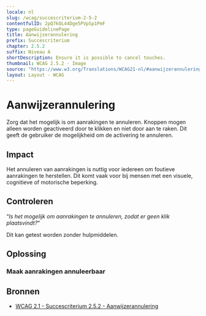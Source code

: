 ```yaml
---
locale: nl
slug: /wcag/succescriterium-2-5-2
contentfulID: 2pQ7kOL44Dge5PVpSp1PmF
type: pageGuidelinePage
title: Aanwijzerannulering
prefix: Succescriterium
chapter: 2.5.2
suffix: Niveau A
shortDescription: Ensure it is possible to cancel touches.
thumbnail: WCAG 2.5.2 - Image
source: "https://www.w3.org/Translations/WCAG21-nl/#aanwijzerannulering"
layout: Layout - WCAG
---
```


# Aanwijzerannulering

Zorg dat het mogelijk is om aanrakingen te annuleren. Knoppen mogen alleen worden geactiveerd door te klikken en niet door aan te raken. Dit geeft de gebruiker de mogelijkheid om de activering te annuleren.

## Impact

Het annuleren van aanrakingen is nuttig voor iedereen om foutieve aanrakingen te herstellen. Dit komt vaak voor bij mensen met een visuele, cognitieve of motorische beperking.

## Controleren

“*Is het mogelijk om aanrakingen te annuleren, zodat er geen klik plaatsvindt?*“

Dit kan getest worden zonder hulpmiddelen.

## Oplossing

### Maak aanrakingen annuleerbaar

<CodeSample id="input-cancellation" locale="nl"/>

## Bronnen

- [WCAG 2.1 - Succescriterium 2.5.2 - Aanwijzerannulering](https://www.w3.org/Translations/WCAG21-nl/#aanwijzerannulering)